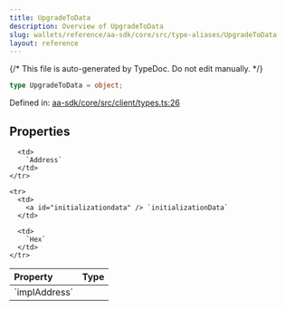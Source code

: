 ```yaml
---
title: UpgradeToData
description: Overview of UpgradeToData
slug: wallets/reference/aa-sdk/core/src/type-aliases/UpgradeToData
layout: reference
---
```


{/* This file is auto-generated by TypeDoc. Do not edit manually. */}

```ts
type UpgradeToData = object;
```

Defined in: [aa-sdk/core/src/client/types.ts:26](https://github.com/alchemyplatform/aa-sdk/blob/9f926c402d1661309abbf8eae8431e52e8c5e53f/aa-sdk/core/src/client/types.ts#L26)

## Properties

<table>
  <thead>
    <tr>
      <th align="left">Property</th>
      <th align="left">Type</th>
    </tr>
  </thead>

  <tbody>
    <tr>
      <td>
        <a id="impladdress" /> `implAddress`
      </td>

      <td>
        `Address`
      </td>
    </tr>

    <tr>
      <td>
        <a id="initializationdata" /> `initializationData`
      </td>

      <td>
        `Hex`
      </td>
    </tr>

  </tbody>
</table>
